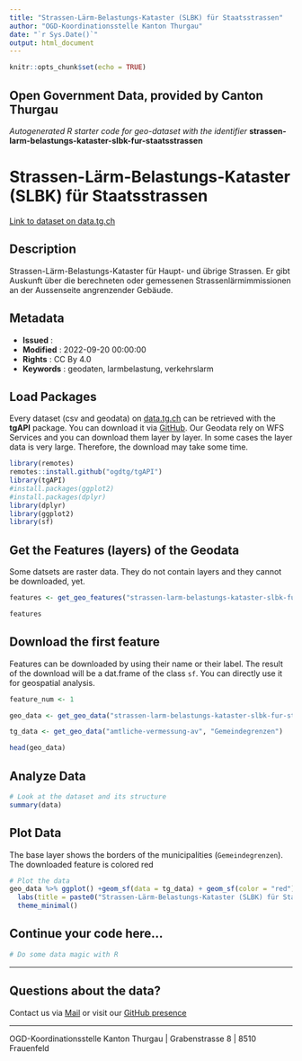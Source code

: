 ```yaml
---
title: "Strassen-Lärm-Belastungs-Kataster (SLBK) für Staatsstrassen"
author: "OGD-Koordinationsstelle Kanton Thurgau"
date: "`r Sys.Date()`"
output: html_document
---
```


```r
knitr::opts_chunk$set(echo = TRUE)
```

## Open Government Data, provided by **Canton Thurgau**
*Autogenerated R starter code for geo-dataset with the identifier* **strassen-larm-belastungs-kataster-slbk-fur-staatsstrassen**


# **Strassen-Lärm-Belastungs-Kataster (SLBK) für Staatsstrassen**

[Link to dataset on data.tg.ch](https://data.tg.ch/explore/dataset/strassen-larm-belastungs-kataster-slbk-fur-staatsstrassen/information/)

## Description

Strassen-Lärm-Belastungs-Kataster für Haupt- und übrige Strassen. Er gibt Auskunft über die berechneten oder gemessenen Strassenlärmimmissionen an der Aussenseite angrenzender Gebäude.

## Metadata

- **Issued**                   : 
- **Modified**                 : 2022-09-20 00:00:00
- **Rights**                   : CC By 4.0
- **Keywords**                 : geodaten, larmbelastung, verkehrslarm

## Load Packages

Every dataset (csv and geodata) on [data.tg.ch](https://data.tg.ch/pages/start/) can be retrieved with the **tgAPI** package. You can download it via [GitHub](https://github.com/ogdtg/tgAPI). Our Geodata rely on WFS Services and you can download them layer by layer. In some cases the layer data is very large. Therefore, the download may take some time.

```r
library(remotes)
remotes::install.github("ogdtg/tgAPI")
library(tgAPI)
#install.packages(ggplot2)
#install.packages(dplyr)
library(dplyr)
library(ggplot2)
library(sf)

```


## Get the Features (layers) of the Geodata

Some datsets are raster data. They do not contain layers and they cannot be downloaded, yet.

```r
features <- get_geo_features("strassen-larm-belastungs-kataster-slbk-fur-staatsstrassen")

features
```


## Download the first feature

Features can be downloaded by using their name or their label. The result of the download will be a dat.frame of the class `sf`. You can directly use it for geospatial analysis.

```r

feature_num <- 1

geo_data <- get_geo_data("strassen-larm-belastungs-kataster-slbk-fur-staatsstrassen",features$name[feature_num])

tg_data <- get_geo_data("amtliche-vermessung-av", "Gemeindegrenzen")

head(geo_data)
```


## Analyze Data

```r

# Look at the dataset and its structure
summary(data)

```


## Plot Data

The base layer shows the borders of the municipalities (`Gemeindegrenzen`). The downloaded feature is colored red

```r

# Plot the data
geo_data %>% ggplot() +geom_sf(data = tg_data) + geom_sf(color = "red") +
  labs(title = paste0("Strassen-Lärm-Belastungs-Kataster (SLBK) für Staatsstrassen: ",features$title[feature_num])) +
  theme_minimal()

```


## Continue your code here...


```r
# Do some data magic with R
```

------------------------------------------------------------------------

## Questions about the data?

Contact us via [Mail](mailto:ogd@tg.ch) or visit our [GitHub presence](https://github.com/ogdtg)


------------------------------------------------------------------------

OGD-Koordinationsstelle Kanton Thurgau | Grabenstrasse 8 | 8510 Frauenfeld

